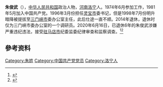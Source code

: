 {{Infobox_Person
| 姓名     = 朱俊武
| 職務     = 
| 時期     = 
| 性別     = 男
| 原名     = 
| 異名     = 
| 筆名     = 
| 字       = 
| 號       = 
| 籍貫     = 
| 出生     = 1954年12月
| 出生地點 =[[河南|河南]][[洛宁|洛宁]]
| 逝世     = 
| 逝世地點 =  
| 居處     = 
| 職業     = 政府官员
| 教育程度 = 
| 母校     = 
| 政党     = {{CPC}}
| 國籍     = {{PRC}}
| 種族     = [[汉族|汉族]]
| 語言     = [[汉语|汉语]]
| 政黨     = 
| 宗教信仰 = [[共产主义|共产主义]]
| 配偶     = 
| 子女     = 
| 親屬     = 
| 簽名     = 
}}

'''朱俊武'''（{{bd|1954年|12月}}），[[中华人民共和国|中华人民共和国]]政治人物，[[河南|河南]][[洛宁|洛宁]]人。1974年6月参加工作，1981年5月加入中国共产党。1996年3月份担任[[灵宝市|灵宝市]]委书记，但是1998年7月份明升暗降被提拔至[[三门峡市|三门峡市]]委办公室主任，此后仕途一直不顺。2014年退休，退休时仅为三门峡市委办公室的一个调研员。2020年6月16日，已退休6年的朱俊武涉嫌严重违纪违法，接受[[驻马店市|驻马店市]]纪委监委纪律审查和监察调查。<ref>{{Cite web|title=三门峡市委办公室原调研员朱俊武接受纪律审查和监察调查|url=http://www.hnsjct.gov.cn/sitesources/hnsjct/page_pc/jdzjzfyw/dsyw/article1a8a650381104db0bced7b3b2a8beee4.html|accessdate=2020-12-04|author=|date=2020-06-16|format=|publisher=中共河南省纪律检查委员会 河南省监察委员会|language=}}</ref><ref>{{cite news |title=三门峡市委办公室原调研员朱俊武接受纪律审查和监察调查-手机大河网 |url=https://4g.dahe.cn/news/20200616667813 |accessdate=2022-02-01 |work=大河网 |archive-date=2022-02-02 |archive-url=https://web.archive.org/web/20220202173703/https://4g.dahe.cn/news/20200616667813 }}</ref>

==參考资料==
{{reflist}}

[[Category:朱姓|Category:朱姓]]
[[Category:中国共产党党员|Category:中国共产党党员]]

[[Category:洛宁人|Category:洛宁人]]
{{china-poli-bio-stub}}